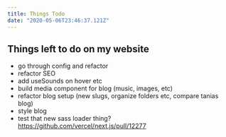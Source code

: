 ```yaml
---
title: Things Todo
date: "2020-05-06T23:46:37.121Z"
---
```


## Things left to do on my website

- go through config and refactor
- refactor SEO
- add useSounds on hover etc
- build media component for blog (music, images, etc)
- refactor blog setup (new slugs, organize folders etc, compare tanias blog)
- style blog
- test that new sass loader thing? https://github.com/vercel/next.js/pull/12277
